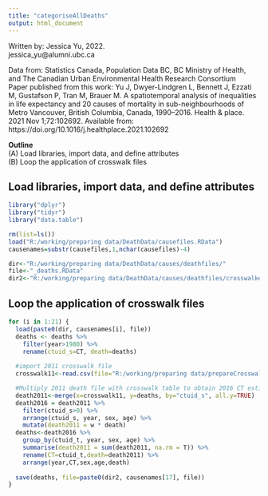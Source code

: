 ```yaml
---
title: "categoriseAllDeaths"
output: html_document
---
```


   Written by: Jessica Yu, 2022.                                                                         
               jessica_yu@alumni.ubc.ca                                                                               
                                                                                             
   Data from: Statistics Canada, Population Data BC, BC Ministry of Health, and The Canadian Urban Environmental Health Research Consortium                       
   Paper published from this work: 
   Yu J, Dwyer-Lindgren L, Bennett J, Ezzati M, Gustafson P, Tran M, Brauer M. A spatiotemporal analysis of inequalities in life expectancy and 20 causes of mortality in sub-neighbourhoods of Metro Vancouver, British Columbia, Canada, 1990–2016. Health & place. 2021 Nov 1;72:102692. Available from: https://doi.org/10.1016/j.healthplace.2021.102692                                                    
                                                                                                         
   **Outline**                                                                                               
             (A) Load libraries, import data, and define attributes                                                   
             (B) Loop the application of crosswalk files

## Load libraries, import data, and define attributes

```r
library("dplyr")
library("tidyr")
library("data.table")

rm(list=ls())
load("R:/working/preparing data/DeathData/causefiles.RData")
causenames=substr(causefiles,1,nchar(causefiles)-4)

dir<-"R:/working/preparing data/DeathData/causes/deathfiles/"
file<-"_deaths.RData"
dir2<-"R:/working/preparing data/DeathData/causes/deathfiles/crosswalked/"
```

## Loop the application of crosswalk files

```r

for (i in 1:21) {
  load(paste0(dir, causenames[i], file)) 
  deaths <- deaths %>%
    filter(year>1980) %>%
    rename(ctuid_s=CT, death=deaths) 
  
  #import 2011 crosswalk file
  crosswalk11<-read.csv(file="R:/working/preparing data/prepareCrosswalk/prepared/crosswalk11.csv", header=TRUE)

  #Multiply 2011 death file with crosswalk table to obtain 2016 CT estimates
  death2011<-merge(x=crosswalk11, y=deaths, by="ctuid_s", all.y=TRUE)
  death2016 = death2011 %>% 
    filter(ctuid_s>0) %>%
    arrange(ctuid_s, year, sex, age) %>%
    mutate(death2011 = w * death) 
  deaths<-death2016 %>%
    group_by(ctuid_t, year, sex, age) %>%
    summarise(death2011 = sum(death2011, na.rm = T)) %>%
    rename(CT=ctuid_t,death=death2011) %>%
    arrange(year,CT,sex,age,death)
  
  save(deaths, file=paste0(dir2, causenames[17], file))
}

```

